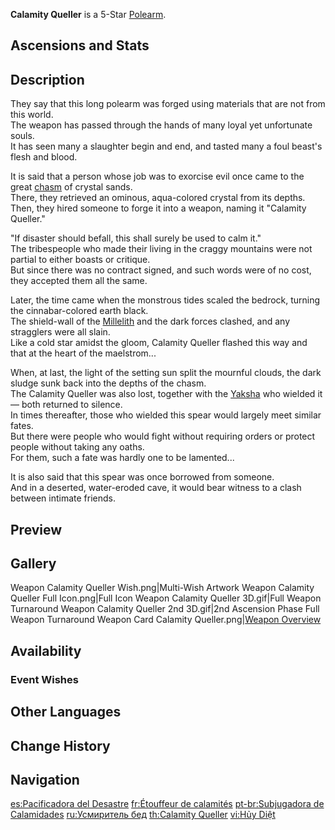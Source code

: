 {{Weapon Infobox
|id             = 13507
|image          = <gallery>
Weapon Calamity Queller.png|Base
Weapon Calamity Queller 2nd.png|2nd Ascension
</gallery>
|type           = Polearm
|quality        = 5
|base_atk       = 49
|2nd_stat_type  = ATK
|2nd_stat       = 3.6%
|series         = 
|releaseDate    = 2022-01-05
|obtain         = Weapon Event Wishes
|passive        = Extinguishing Precept
|effect         = Gain (var1)% All Elemental DMG Bonus. Obtain Consummation for 20s after using an Elemental Skill, causing ATK to increase by (var2)% per second. This ATK increase has a maximum of 6 stacks. When the character equipped with this weapon is not on the field, Consummation's ATK increase is doubled.
|eff_rank1_var1 = 12
|eff_rank2_var1 = 15
|eff_rank3_var1 = 18
|eff_rank4_var1 = 21
|eff_rank5_var1 = 24
|eff_rank1_var2 = 3.2
|eff_rank2_var2 = 4
|eff_rank3_var2 = 4.8
|eff_rank4_var2 = 5.6
|eff_rank5_var2 = 6.4
}}
{{Description|A keenly honed weapon forged from some strange crystal. Its faint blue light seems to whisper of countless matters now past.}}
'''Calamity Queller''' is a 5-Star [[Polearm]].

==Ascensions and Stats==
{{Weapon Ascensions and Stats
|ascendMat1 = Mist Veiled Lead Elixir
|ascendMat2 = Mist Veiled Mercury Elixir
|ascendMat3 = Mist Veiled Gold Elixir
|ascendMat4 = Mist Veiled Primo Elixir
|bossMat1   = Mist Grass Pollen
|bossMat2   = Mist Grass
|bossMat3   = Mist Grass Wick
|commonMat1 = Whopperflower Nectar
|commonMat2 = Shimmering Nectar
|commonMat3 = Energy Nectar
}}

==Description==
They say that this long polearm was forged using materials that are not from this world.<br />
The weapon has passed through the hands of many loyal yet unfortunate souls.<br />
It has seen many a slaughter begin and end, and tasted many a foul beast's flesh and blood.

It is said that a person whose job was to exorcise evil once came to the great [[chasm]] of crystal sands.<br />
There, they retrieved an ominous, aqua-colored crystal from its depths.<br />
Then, they hired someone to forge it into a weapon, naming it "Calamity Queller."

"If disaster should befall, this shall surely be used to calm it."<br />
The tribespeople who made their living in the craggy mountains were not partial to either boasts or critique.<br />
But since there was no contract signed, and such words were of no cost, they accepted them all the same.

Later, the time came when the monstrous tides scaled the bedrock, turning the cinnabar-colored earth black.<br />
The shield-wall of the [[Millelith]] and the dark forces clashed, and any stragglers were all slain.<br />
Like a cold star amidst the gloom, Calamity Queller flashed this way and that at the heart of the maelstrom...

When, at last, the light of the setting sun split the mournful clouds, the dark sludge sunk back into the depths of the chasm.<br />
The Calamity Queller was also lost, together with the [[Bosacius|Yaksha]] who wielded it — both returned to silence.<br />
In times thereafter, those who wielded this spear would largely meet similar fates.<br />
But there were people who would fight without requiring orders or protect people without taking any oaths.<br />
For them, such a fate was hardly one to be lamented...

It is also said that this spear was once borrowed from someone.<br />
And in a deserted, water-eroded cave, it would bear witness to a clash between intimate friends.

==Preview==
{{Preview
|file=Weapon Calamity Queller Passive
|caption=Consummation effect activated
}}

==Gallery==
<gallery>
Weapon Calamity Queller Wish.png|Multi-Wish Artwork
Weapon Calamity Queller Full Icon.png|Full Icon
Weapon Calamity Queller 3D.gif|Full Weapon Turnaround
Weapon Calamity Queller 2nd 3D.gif|2nd Ascension Phase Full Weapon Turnaround
Weapon Card Calamity Queller.png|[https://twitter.com/GenshinImpact/status/1476765053944688643 Weapon Overview]
</gallery>
<!--
==Trivia==
-->

==Availability==
===Event Wishes===
{{Featured}}

==Other Languages==
{{Flex|
===Weapon===
{{Other Languages
|en      = Calamity Queller
|zhs     = 息灾
|zhs_rm  = Xīzāi
|zht     = 息災
|zht_rm  = Xízāi
|zh_tl   = To Cease Calamity
|ja      = 息災
|ja_rm   = Sokusai
|ja_tl   = To Cease Calamity
|ko      = {{tt|식재|息災}}
|ko_rm   = Sikjae
|ko_tl   = To Cease Calamity
|es      = Pacificadora del Desastre
|es_tl   = Disaster Peacemaker
|fr      = Étouffeur de calamités
|fr_tl   = Calamity Queller
|ru      = Усмиритель бед
|ru_tl   = Calamity Suppressor
|th      = Calamity Queller
|vi      = {{tt|Hủy Diệt|毁滅}}
|vi_tl   = Destroy
|de      = Ende des Unheils
|de_tl   = End of Calamity
|id      = Calamity Queller
|pt      = Subjugadora de Calamidades
|pt_tl   = 
|tr      = Bela Söndüren
|tr_tl   = 
|it      = Flagello delle calamità
|it_tl   = Scourge of Calamities
}}
|
===Passive===
{{Other Languages
|en      = Extinguishing Precept
|zhs     = 灭却之戒法
|zhs_rm  = Mièquè zhī Jièfǎ
|zht     = 滅卻之戒法
|zht_rm  = Mièquè zhī Jièfǎ
|zh_tl   = 
|ja      = 滅却の戒法
|ja_rm   = Mekkyaku no Kaihou{{Assumed}}
|ja_tl   = 
|ko      = 멸각의 계법
|ko_rm   = Myeolgak-ui Gyebeop
|ko_tl   = Precaution for Destruction
|es      = Ley de la aniquilación
|es_tl   = Law of Annihilation
|fr      = Précepte d'anéantissement
|fr_tl   = Precept of Annihilation
|ru      = Завет погибели
|ru_tl   = Precept of Destruction
|th      = Extinguishing Precept
|vi      = Diệt Khước Giới Pháp
|vi_tl   = 
|de      = Löschgebot
|de_tl   = 
|id      = Extinguishing Precept
|pt      = Preceito Extinguidor
|pt_tl   = 
|tr      = Yıkım İlkesi
|tr_tl   = 
|it      = Legge dell'estinzione
|it_tl   = 
}}
}}

==Change History==
{{Change History|2.4}}

==Navigation==
<!--{{Weapons by Series Navbox|series=series name}}-->
{{Weapon Navbox|type=Polearms}}

[[es:Pacificadora del Desastre]]
[[fr:Étouffeur de calamités]]
[[pt-br:Subjugadora de Calamidades]]
[[ru:Усмиритель бед]]
[[th:Calamity Queller]]
[[vi:Hủy Diệt]]